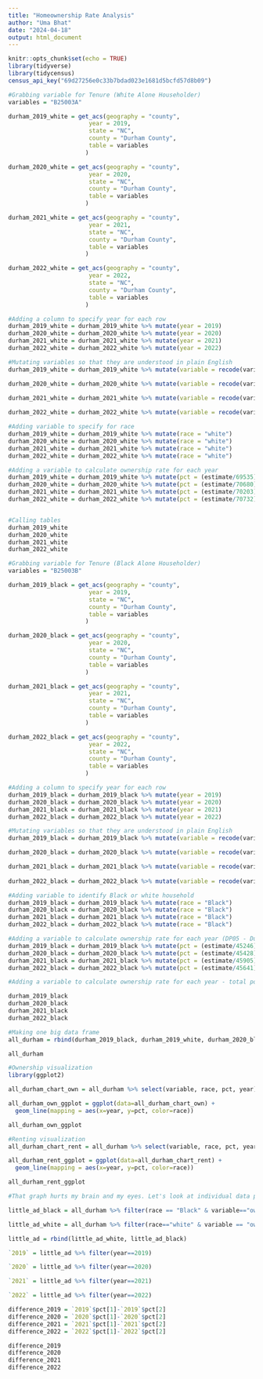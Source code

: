 ```yaml
---
title: "Homeownership Rate Analysis"
author: "Uma Bhat"
date: "2024-04-18"
output: html_document
---
```


```r
knitr::opts_chunk$set(echo = TRUE)
library(tidyverse)
library(tidycensus)
census_api_key("69d27256e0c33b7bdad023e1681d5bcfd57d8b09")
```


```r
#Grabbing variable for Tenure (White Alone Householder)
variables = "B25003A"

durham_2019_white = get_acs(geography = "county",
                       year = 2019,
                       state = "NC",
                       county = "Durham County",
                       table = variables
                      )

durham_2020_white = get_acs(geography = "county",
                       year = 2020,
                       state = "NC",
                       county = "Durham County",
                       table = variables
                      )

durham_2021_white = get_acs(geography = "county",
                       year = 2021,
                       state = "NC",
                       county = "Durham County",
                       table = variables
                      )

durham_2022_white = get_acs(geography = "county",
                       year = 2022,
                       state = "NC",
                       county = "Durham County",
                       table = variables
                      )

#Adding a column to specify year for each row
durham_2019_white = durham_2019_white %>% mutate(year = 2019)
durham_2020_white = durham_2020_white %>% mutate(year = 2020)
durham_2021_white = durham_2021_white %>% mutate(year = 2021)
durham_2022_white = durham_2022_white %>% mutate(year = 2022)

#Mutating variables so that they are understood in plain English
durham_2019_white = durham_2019_white %>% mutate(variable = recode(variable, B25003A_001 = "total",  B25003A_002 = "owner_occupied", B25003A_003 = "renter_occupied"))

durham_2020_white = durham_2020_white %>% mutate(variable = recode(variable, B25003A_001 = "total",  B25003A_002 = "owner_occupied", B25003A_003 = "renter_occupied"))

durham_2021_white = durham_2021_white %>% mutate(variable = recode(variable, B25003A_001 = "total",  B25003A_002 = "owner_occupied", B25003A_003 = "renter_occupied"))
                                                 
durham_2022_white = durham_2022_white %>% mutate(variable = recode(variable, B25003A_001 = "total",  B25003A_002 = "owner_occupied", B25003A_003 = "renter_occupied"))

#Adding variable to specify for race
durham_2019_white = durham_2019_white %>% mutate(race = "white")
durham_2020_white = durham_2020_white %>% mutate(race = "white")
durham_2021_white = durham_2021_white %>% mutate(race = "white")
durham_2022_white = durham_2022_white %>% mutate(race = "white")

#Adding a variable to calculate ownership rate for each year 
durham_2019_white = durham_2019_white %>% mutate(pct = (estimate/69535)*100)
durham_2020_white = durham_2020_white %>% mutate(pct = (estimate/70680)*100)
durham_2021_white = durham_2021_white %>% mutate(pct = (estimate/70203)*100)
durham_2022_white = durham_2022_white %>% mutate(pct = (estimate/70732)*100)


#Calling tables
durham_2019_white
durham_2020_white
durham_2021_white
durham_2022_white
```



```r

#Grabbing variable for Tenure (Black Alone Householder)
variables = "B25003B"

durham_2019_black = get_acs(geography = "county",
                       year = 2019,
                       state = "NC",
                       county = "Durham County",
                       table = variables
                      )

durham_2020_black = get_acs(geography = "county",
                       year = 2020,
                       state = "NC",
                       county = "Durham County",
                       table = variables
                      )

durham_2021_black = get_acs(geography = "county",
                       year = 2021,
                       state = "NC",
                       county = "Durham County",
                       table = variables
                      )

durham_2022_black = get_acs(geography = "county",
                       year = 2022,
                       state = "NC",
                       county = "Durham County",
                       table = variables
                      )

#Adding a column to specify year for each row
durham_2019_black = durham_2019_black %>% mutate(year = 2019)
durham_2020_black = durham_2020_black %>% mutate(year = 2020)
durham_2021_black = durham_2021_black %>% mutate(year = 2021)
durham_2022_black = durham_2022_black %>% mutate(year = 2022)

#Mutating variables so that they are understood in plain English
durham_2019_black = durham_2019_black %>% mutate(variable = recode(variable, B25003B_001 = "total",  B25003B_002 = "owner_occupied", B25003B_003 = "renter_occupied"))

durham_2020_black = durham_2020_black %>% mutate(variable = recode(variable, B25003B_001 = "total",  B25003B_002 = "owner_occupied", B25003B_003 = "renter_occupied"))

durham_2021_black = durham_2021_black %>% mutate(variable = recode(variable, B25003B_001 = "total",  B25003B_002 = "owner_occupied", B25003B_003 = "renter_occupied"))
                                                 
durham_2022_black = durham_2022_black %>% mutate(variable = recode(variable, B25003B_001 = "total",  B25003B_002 = "owner_occupied", B25003B_003 = "renter_occupied"))

#Adding variable to identify Black or white household
durham_2019_black = durham_2019_black %>% mutate(race = "Black")
durham_2020_black = durham_2020_black %>% mutate(race = "Black")
durham_2021_black = durham_2021_black %>% mutate(race = "Black")
durham_2022_black = durham_2022_black %>% mutate(race = "Black")

#Adding a variable to calculate ownership rate for each year (DP05 - Durham County, North Carolina, ACS 5-year)
durham_2019_black = durham_2019_black %>% mutate(pct = (estimate/45246)*100)
durham_2020_black = durham_2020_black %>% mutate(pct = (estimate/45428)*100)
durham_2021_black = durham_2021_black %>% mutate(pct = (estimate/45905)*100)
durham_2022_black = durham_2022_black %>% mutate(pct = (estimate/45641)*100)

#Adding a variable to calculate ownership rate for each year - total population number pulled from Census for each year

durham_2019_black
durham_2020_black
durham_2021_black
durham_2022_black
```
```r
#Making one big data frame
all_durham = rbind(durham_2019_black, durham_2019_white, durham_2020_black, durham_2020_white, durham_2021_black, durham_2021_white, durham_2022_black, durham_2022_white)

all_durham
```
```r
#Ownership visualization 
library(ggplot2)

all_durham_chart_own = all_durham %>% select(variable, race, pct, year) %>% filter(variable == "owner_occupied")

all_durham_own_ggplot = ggplot(data=all_durham_chart_own) +
  geom_line(mapping = aes(x=year, y=pct, color=race))

all_durham_own_ggplot

#Renting visualization
all_durham_chart_rent = all_durham %>% select(variable, race, pct, year) %>% filter(variable == "renter_occupied")

all_durham_rent_ggplot = ggplot(data=all_durham_chart_rent) +
  geom_line(mapping = aes(x=year, y=pct, color=race))

all_durham_rent_ggplot
```
```r
#That graph hurts my brain and my eyes. Let's look at individual data points so we actually understand the scope of the gap. 

little_ad_black = all_durham %>% filter(race == "Black" & variable=="owner_occupied") %>% select(year, pct, race)

little_ad_white = all_durham %>% filter(race=="white" & variable == "owner_occupied") %>% select(year, pct, race)

little_ad = rbind(little_ad_white, little_ad_black)

`2019` = little_ad %>% filter(year==2019)

`2020` = little_ad %>% filter(year==2020)

`2021` = little_ad %>% filter(year==2021)

`2022` = little_ad %>% filter(year==2022)

difference_2019 = `2019`$pct[1]-`2019`$pct[2]
difference_2020 = `2020`$pct[1]-`2020`$pct[2]
difference_2021 = `2021`$pct[1]-`2021`$pct[2]
difference_2022 = `2022`$pct[1]-`2022`$pct[2]

difference_2019
difference_2020
difference_2021
difference_2022
```